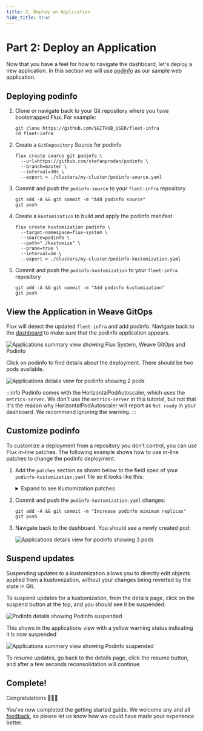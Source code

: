 ```yaml
---
title: 2. Deploy an Application
hide_title: true
---
```


# Part 2: Deploy an Application

Now that you have a feel for how to navigate the dashboard, let's deploy a new
application. In this section we will use [podinfo](https://github.com/stefanprodan/podinfo) as our sample web application.

## Deploying podinfo

1. Clone or navigate back to your Git repository where you have bootstrapped Flux. For example:

   ```
   git clone https://github.com/$GITHUB_USER/fleet-infra
   cd fleet-infra
   ```

1. Create a `GitRepository` Source for podinfo

   ```
   flux create source git podinfo \
     --url=https://github.com/stefanprodan/podinfo \
     --branch=master \
     --interval=30s \
     --export > ./clusters/my-cluster/podinfo-source.yaml
   ```

1. Commit and push the `podinfo-source` to your `fleet-infra` repository

   ```
   git add -A && git commit -m "Add podinfo source"
   git push
   ```

1. Create a `kustomization` to build and apply the podinfo manifest

   ```
   flux create kustomization podinfo \
     --target-namespace=flux-system \
     --source=podinfo \
     --path="./kustomize" \
     --prune=true \
     --interval=5m \
     --export > ./clusters/my-cluster/podinfo-kustomization.yaml
   ```

1. Commit and push the `podinfo-kustomization` to your `fleet-infra` repository

   ```
   git add -A && git commit -m "Add podinfo kustomization"
   git push
   ```

## View the Application in Weave GitOps

Flux will detect the updated `fleet-infra` and add podinfo. Navigate back to the [dashboard](http://localhost:9001/) to make sure that the podinfo application appears.

![Applications summary view showing Flux System, Weave GitOps and Podinfo](/img/dashboard-applications-with-podinfo.png)

Click on podinfo to find details about the deployment. There should be two pods available.

![Applications details view for podinfo showing 2 pods](/img/dashboard-podinfo-details.png)

:::info
Podinfo comes with the HorizontalPodAutoscaler, which uses the `metrics-server`.
We don't use the `metrics-server` in this tutorial, but not that it's the reason why HorizontalPodAutoscaler will report as `Not ready` in your dashboard. We recommend ignoring the warning.
:::

## Customize podinfo

To customize a deployment from a repository you don’t control, you can use Flux in-line patches. The following example shows how to use in-line patches to change the podinfo deployment.

1. Add the `patches` section as shown below to the field spec of your `podinfo-kustomization.yaml` file so it looks like this:

	<details><summary>Expand to see Kustomization patches</summary>

   ```yaml title="./clusters/my-cluster/podinfo-kustomization.yaml"
   ---
   apiVersion: kustomize.toolkit.fluxcd.io/v1beta2
   kind: Kustomization
   metadata:
     name: podinfo
     namespace: flux-system
   spec:
     interval: 60m0s
     path: ./kustomize
     prune: true
     sourceRef:
       kind: GitRepository
       name: podinfo
     targetNamespace: flux-system
   // highlight-start
     patches:
       - patch: |-
           apiVersion: autoscaling/v2beta2
           kind: HorizontalPodAutoscaler
           metadata:
             name: podinfo
           spec:
             minReplicas: 3
         target:
           name: podinfo
           kind: HorizontalPodAutoscaler
   // highlight-end
   ```

	 </details>

1. Commit and push the `podinfo-kustomization.yaml` changes:

   ```
   git add -A && git commit -m "Increase podinfo minimum replicas"
   git push
   ```

3. Navigate back to the dashboard. You should see a newly created pod:

   ![Applications details view for podinfo showing 3 pods](/img/dashboard-podinfo-updated.png)


## Suspend updates

Suspending updates to a kustomization allows you to directly edit objects applied from a kustomization, without your changes being reverted by the state in Git.

To suspend updates for a kustomization, from the details page, click on the suspend button at the top, and you should see it be suspended:

![Podinfo details showing Podinfo suspended](/img/dashboard-podinfo-details-suspended.png)

This shows in the applications view with a yellow warning status indicating it is now suspended

![Applications summary view showing Podinfo suspended](/img/dashboard-podinfo-suspended.png)

To resume updates, go back to the details page, click the resume button, and after a few seconds reconsolidation will continue.

## Complete!

Congratulations 🎉🎉🎉

You've now completed the getting started guide. We welcome any and all [feedback](/feedback-and-telemetry), so please let us know how we could have made your experience better.
